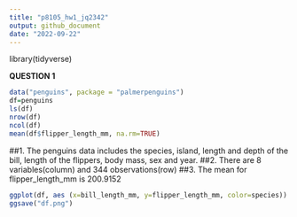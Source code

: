 ```yaml
---
title: "p8105_hw1_jq2342"
output: github_document
date: "2022-09-22"
---
```


library(tidyverse)

**QUESTION 1**
```r
data("penguins", package = "palmerpenguins")
df=penguins
ls(df)
nrow(df) 
ncol(df)
mean(df$flipper_length_mm, na.rm=TRUE)
```
##1. The penguins data includes the species, island, length and depth of the bill, length of the flippers, body mass, sex and year.
##2. There are 8 variables(column) and 344 observations(row)
##3. The mean for flipper_length_mm is 200.9152
```r
ggplot(df, aes (x=bill_length_mm, y=flipper_length_mm, color=species)) +geom_point()
ggsave("df.png")
```